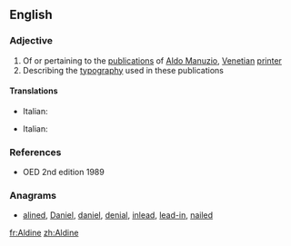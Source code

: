 ==English==

===Adjective===
{{en-adj|-}}

# Of or pertaining to the [[publication]]s of [[w:Aldus Manutius|Aldo Manuzio]], [[Venetian]] [[printer]]
# Describing the [[typography]] used in these publications

====Translations====
{{trans-top|of or pertaining to the publications of Aldus Manutius}}
* Italian: {{t-|it|aldino|m}}
{{trans-mid}}
{{trans-bottom}}
{{trans-top|describing the typography used}}
* Italian: {{t-|it|aldino|m}}
{{trans-mid}}
{{trans-bottom}}

===References===
* OED 2nd edition 1989

===Anagrams===
* [[alined#English|alined]], [[Daniel#English|Daniel]], [[daniel#English|daniel]], [[denial#English|denial]], [[inlead#English|inlead]], [[lead-in#English|lead-in]], [[nailed#English|nailed]]

[[fr:Aldine]]
[[zh:Aldine]]